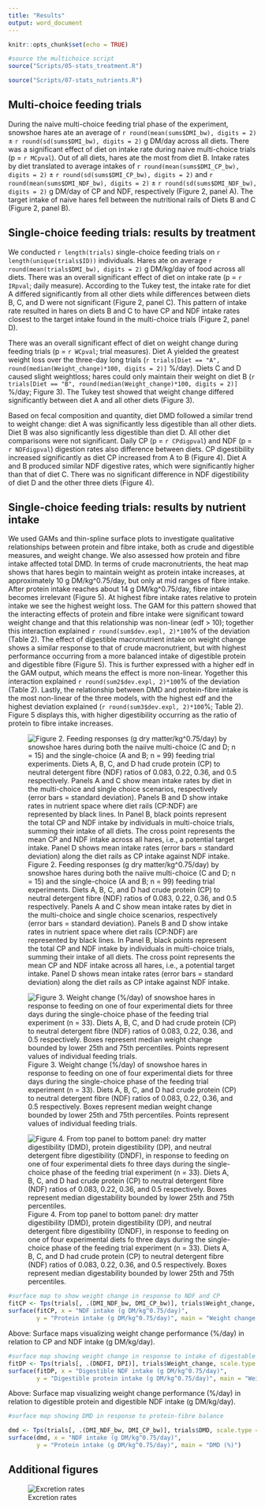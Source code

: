 ```yaml
---
title: "Results"
output: word_document
---
```


```r
knitr::opts_chunk$set(echo = TRUE)
```

```r

#source the multichoice script
source("Scripts/05-stats_treatment.R")

source("Scripts/07-stats_nutrients.R")
```



## Multi-choice feeding trials

During the naive multi-choice feeding trial phase of the experiment, snowshoe hares ate an average of `r round(mean(sums$DMI_bw), digits = 2)` ± `r round(sd(sums$DMI_bw), digits = 2)` g DM/day across all diets. There was a significant effect of diet on intake rate during naive multi-choice trials (p = `r MCpval`). Out of all diets, hares ate the most from diet B. Intake rates by diet translated to average intakes of `r round(mean(sums$DMI_CP_bw), digits = 2)` ± `r round(sd(sums$DMI_CP_bw), digits = 2)` and `r round(mean(sums$DMI_NDF_bw), digits = 2)` ± `r round(sd(sums$DMI_NDF_bw), digits = 2)` g DM/day of CP and NDF, respectively (Figure 2, panel A). The target intake of naive hares fell between the nutritional rails of Diets B and C (Figure 2, panel B).

## Single-choice feeding trials: results by treatment

We conducted `r length(trials)` single-choice feeding trials on `r length(unique(trials$ID))` individuals. Hares ate on average `r round(mean(trials$DMI_bw), digits = 2)` g DM/kg/day of food across all diets. There was an overall significant effect of diet on intake rate (p = `r IRpval`; daily measure). According to the Tukey test, the intake rate for diet A differed significantly from all other diets while differences between diets B, C, and D were not significant (Figure 2, panel C). This pattern of intake rate resulted in hares on diets B and C to have CP and NDF intake rates closest to the target intake found in the multi-choice trials (Figure 2, panel D).

There was an overall significant effect of diet on weight change during feeding trials (p = `r WCpval`; trial measures). Diet A yielded the greatest weight loss over the three-day long trials (`r trials[Diet == "A", round(median(Weight_change)*100, digits = 2)]` %/day). Diets C and D caused slight weightloss; hares could only maintain their weight on diet B (`r trials[Diet == "B", round(median(Weight_change)*100, digits = 2)]` %/day; Figure 3). The Tukey test showed that weight change differed significantly between diet A and all other diets (Figure 3).

Based on fecal composition and quantity, diet DMD followed a similar trend to weight change: diet A was significantly less digestible than all other diets. Diet B was also significantly less digestible than diet D. All other diet comparisons were not significant. Daily CP (p = `r CPdigpval`) and NDF (p = `r NDFdigpval`) digestion rates also difference between diets. CP digestibility increased significantly as diet CP increased from A to B (Figure 4). Diet A and B produced similar NDF digestive rates, which were significantly higher than that of diet C. There was no significant difference in NDF digestibility of diet D and the other three diets (Figure 4).

## Single-choice feeding trials: results by nutrient intake

We used GAMs and thin-spline surface plots to investigate qualitative relationships between protein and fibre intake, both as crude and digestible measures, and weight change. We also assessed how protein and fibre intake affected total DMD. In terms of crude macronutrients, the heat map shows that hares begin to maintain weight as protein intake increases, at approximately 10 g DM/kg^0.75/day, but only at mid ranges of fibre intake. After protein intake reaches about 14 g DM/kg^0.75/day, fibre intake becomes irrelevant (Figure 5). At highest fibre intake rates relative to protein intake we see the highest weight loss. The GAM for this pattern showed that the interacting effects of protein and fibre intake were significant toward weight change and that this relationship was non-linear (edf > 10); together this interaction explained `r round(sum$dev.expl, 2)*100`% of the deviation (Table 2). The effect of digestible macronutrient intake on weight change shows a similar response to that of crude macronutrient, but with highest performance occurring from a more balanced intake of digestible protein and digestible fibre (Figure 5). This is further expressed with a higher edf in the GAM output, which means the effect is more non-linear. Yogether this interaction explained `r round(sum2$dev.expl, 2)*100`% of the deviation (Table 2). Lastly, the relationship between DMD and protein-fibre intake is the most non-linear of the three models, with the highest edf and the highest deviation explained (`r round(sum3$dev.expl, 2)*100`%; Table 2). Figure 5 displays this, with higher digestibility occurring as the ratio of protein to fibre intake increases.

![Figure 2. Feeding responses (g dry matter/kg\^0.75/day) by snowshoe hares during both the naiive multi-choice (C and D; n = 15) and the single-choice (A and B; n = 99) feeding trial experiments. Diets A, B, C, and D had crude protein (CP) to neutral detergent fibre (NDF) ratios of 0.083, 0.22, 0.36, and 0.5 respectively. Panels A and C show mean intake rates by diet in the multi-choice and single choice scenarios, respectively (error bars = standard deviation). Panels B and D show intake rates in nutrient space where diet rails (CP:NDF) are represented by black lines. In Panel B, black points represent the total CP and NDF intake by individuals in multi-choice trials, summing their intake of all diets. The cross point represents the mean CP and NDF intake across all hares, i.e., a potential target intake. Panel D shows mean intake rates (error bars = standard deviation) along the diet rails as CP intake against NDF intake.](Output/figures/intakebarandrail.jpeg)

![Figure 3. Weight change (%/day) of snowshoe hares in response to feeding on one of four experimental diets for three days during the single-choice phase of the feeding trial experiment (n = 33). Diets A, B, C, and D had crude protein (CP) to neutral detergent fibre (NDF) ratios of 0.083, 0.22, 0.36, and 0.5 respectively. Boxes represent median weight change bounded by lower 25th and 75th percentiles. Points represent values of individual feeding trials.](Output/figures/weightchangebar.jpeg)

![Figure 4. From top panel to bottom panel: dry matter digestibility (DMD), protein digestibility (DP), and neutral detergent fibre digestibility (DNDF), in response to feeding on one of four experimental diets fo three days during the single-choice phase of the feeding trial experiment (n = 33). Diets A, B, C, and D had crude protein (CP) to neutral detergent fibre (NDF) ratios of 0.083, 0.22, 0.36, and 0.5 respectively. Boxes represent median digestability bounded by lower 25th and 75th percentiles.](Output/figures/dietdigestion.jpeg)

```r
#surface map to show weight change in response to NDF and CP
fitCP <- Tps(trials[, .(DMI_NDF_bw, DMI_CP_bw)], trials$Weight_change, scale.type = "range")
surface(fitCP, x = "NDF intake (g DM/kg^0.75/day)", 
        y = "Protein intake (g DM/kg^0.75/day)", main = "Weight change (%/day)")

```

Above: Surface maps visualizing weight change performance (%/day) in relation to CP and NDF intake (g DM/kg/day).

```r
#surface map showing weight change in response to intake of digestable protein and NDF
fitDP <- Tps(trials[, .(DNDFI, DPI)], trials$Weight_change, scale.type = "range")
surface(fitDP, x = "Digestible NDF intake (g DM/kg^0.75/day)", 
        y = "Digestible protein intake (g DM/kg^0.75/day)", main = "Weight change (%/day)")

```

Above: Surface map visualizing weight change performance (%/day) in relation to digestible protein and digestible NDF intake (g DM/kg/day).

```r
#surface map showing DMD in response to protein-fibre balance

dmd <- Tps(trials[, .(DMI_NDF_bw, DMI_CP_bw)], trials$DMD, scale.type = "range")
surface(dmd, x = "NDF intake (g DM/kg^0.75/day)", 
        y = "Protein intake (g DM/kg^0.75/day)", main = "DMD (%)")
```

## Additional figures

![Excretion rates](Output/figures/excretionrates.jpg)
